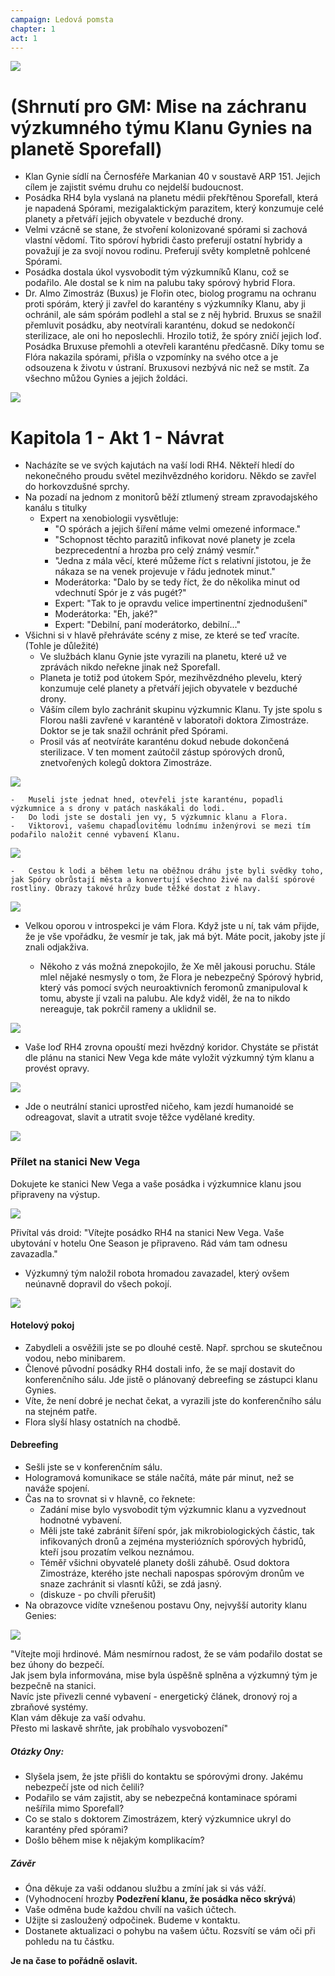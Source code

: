 ```yaml
---
campaign: Ledová pomsta
chapter: 1
act: 1
---
```


![](/LP/ScrattCZ_alien_planet_attacked_by_spores_dark_concept_art_detai_2a97da17-705d-4333-9396-deeef27bbf87.png)

# (Shrnutí pro GM: Mise na záchranu výzkumného týmu Klanu Gynies na planetě Sporefall)

-   Klan Gynie sídlí na Černosféře Markanian 40 v soustavě ARP 151. Jejich cílem je zajistit svému druhu co nejdelší budoucnost.
-   Posádka RH4 byla vyslaná na planetu médii překřtěnou Sporefall, která je napadená Spórami, mezigalaktickým parazitem, který konzumuje celé planety a přetváří jejich obyvatele v bezduché drony.
-   Velmi vzácně se stane, že stvoření kolonizované spórami si zachová vlastní vědomí. Tito spóroví hybridi často preferují ostatní hybridy a považují je za svojí novou rodinu. Preferují světy kompletně pohlcené Spórami.
-   Posádka dostala úkol vysvobodit tým výzkumníků Klanu, což se podařilo. Ale dostal se k nim na palubu taky spórový hybrid Flora.
-   Dr. Almo Zimostráz (Buxus) je Flořin otec, biolog programu na ochranu proti spórám, který ji zavřel do karantény s výzkumníky Klanu, aby ji ochránil, ale sám spórám podlehl a stal se z něj hybrid. Bruxus se snažil přemluvit posádku, aby neotvírali karanténu, dokud se nedokončí sterilizace, ale oni ho neposlechli. Hrozilo totiž, že spóry zničí jejich loď. Posádka Bruxuse přemohli a otevřeli karanténu předčasně. Díky tomu se Flóra nakazila spórami, přišla o vzpomínky na svého otce a je odsouzena k životu v ústraní. Bruxusovi nezbývá nic než se mstít. Za všechno můžou Gynies a jejich žoldáci.

<Player url="https://www.youtube.com/watch?v=y2ECgOhoDGs&ab_channel=MrSuicideSheep" controls height={100} />

![](/LP/ScrattCZ_wormhole_through_space_faster_than_light_travel_concep_d4688438-b155-49f5-811f-be2573151bdd.png)

# Kapitola 1 - Akt 1 - Návrat

-   Nacházíte se ve svých kajutách na vaší lodi RH4. Někteří hledí do nekonečného proudu světel mezihvězdného koridoru. Někdo se zavřel do horkovzdušné sprchy.
-   Na pozadí na jednom z monitorů běží ztlumený stream zpravodajského kanálu s titulky
    -   Expert na xenobiologii vysvětluje:
        -   "O spórách a jejich šíření máme velmi omezené informace."
        -   "Schopnost těchto parazitů infikovat nové planety je zcela bezprecedentní a hrozba pro celý známý vesmír."
        -   "Jedna z mála věcí, které můžeme říct s relativní jistotou, je že nákaza se na venek projevuje v řádu jednotek minut."
        -   Moderátorka: "Dalo by se tedy říct, že do několika minut od vdechnutí Spór je z vás pugét?"
        -   Expert: "Tak to je opravdu velice impertinentní zjednodušení"
        -   Moderátorka: "Eh, jaké?"
        -   Expert: "Debilní, paní moderátorko, debilní..."
-   Všichni si v hlavě přehráváte scény z mise, ze které se teď vracíte. (Tohle je důležité)
    -   Ve službách klanu Gynie jste vyrazili na planetu, které už ve zprávách nikdo neřekne jinak než Sporefall.
    -   Planeta je totiž pod útokem Spór, mezihvězdného plevelu, který konzumuje celé planety a přetváří jejich obyvatele v bezduché drony.
    -   Váším cílem bylo zachránit skupinu výzkumnic Klanu. Ty jste spolu s Florou našli zavřené v karanténě v laboratoři doktora Zimostráze. Doktor se je tak snažil ochránit před Spórami.
    -   Prosil vás ať neotvíráte karanténu dokud nebude dokončená sterilizace. V ten moment zaútočil zástup spórových dronů, znetvořených kolegů doktora Zimostráze.

![](/LP/BlipBlop_Dark_fantasy_zombie_spores_animated_body_left_for_dead_e0a2eb85-983f-4aea-ac67-02c4e62e618d.png)

    -   Museli jste jednat hned, otevřeli jste karanténu, popadli výzkumnice a s drony v patách naskákali do lodi.
    -   Do lodi jste se dostali jen vy, 5 výzkumnic klanu a Flora.
    -   Viktorovi, vašemu chapadlovitému lodnímu inženýrovi se mezi tím podařilo naložit cenné vybavení Klanu.

![](/LP/viktor.png)

    -   Cestou k lodi a během letu na oběžnou dráhu jste byli svědky toho, jak Spóry obrůstají města a konvertují všechno živé na další spórové rostliny. Obrazy takové hrůzy bude těžké dostat z hlavy.

![](/LP/ScrattCZ_a_portrait_of_a_beautiful_woman_hair_overgrown_with_fl_4cd72ab5-f3fb-4573-8761-ed86deb61fba.png)

-   Velkou oporou v introspekci je vám Flora. Když jste u ní, tak vám přijde, že je vše vpořádku, že vesmír je tak, jak má být. Máte pocit, jakoby jste jí znali odjakživa.

    -   Někoho z vás možná znepokojilo, že Xe měl jakousi poruchu. Stále mlel nějaké nesmysly o tom, že Flora je nebezpečný Spórový hybrid, který vás pomocí svých neuroaktivních feromonů zmanipuloval k tomu, abyste jí vzali na palubu. Ale když viděl, že na to nikdo nereaguje, tak pokrčil rameny a uklidnil se.

![](/LP/clarridge_sci_fi_concept_art_of_a_robotic_humanoid_ai_waiting_p_de9ad675-5d41-43e2-89b5-fadc5248f7ce.png)

-   Vaše loď RH4 zrovna opouští mezi hvězdný koridor. Chystáte se přistát dle plánu na stanici New Vega kde máte vyložit výzkumný tým klanu a provést opravy.

![](/LP/ScrattCZ_a_render_of_a_Las_vegas_space_station_exterior_center__e0361b58-509f-4427-b469-29aebdb718ff.png)

-   Jde o neutrální stanici uprostřed ničeho, kam jezdí humanoidé se odreagovat, slavit a utratit svoje těžce vydělané kredity.

![](/LP/ScrattCZ_armed_sci-fi_mercenaries_exiting_a_spaceship_shining_l_2576c2dd-a98b-4a4a-b942-1a9d4d81f543.png)

### Přílet na stanici New Vega

<Player url="https://www.youtube.com/watch?v=FRPHqYSgefI&ab_channel=TabletopAmbience" controls height={100} />

Dokujete ke stanici New Vega a vaše posádka i výzkumnice klanu jsou připraveny na výstup.

![](/LP/Joltasaur_front_facing_centered_headshot_robot_high_detail_intr_39218643-e4b6-4263-9ac0-813ef52ee22c.png)

Přivítal vás droid: "Vítejte posádko RH4 na stanici New Vega. Vaše ubytování v hotelu One Season je připraveno. Rád vám tam odnesu zavazadla."

-   Výzkumný tým naložil robota hromadou zavazadel, který ovšem neúnavně dopravil do všech pokojí.

![](/LP/communitykid_a_vivid_futuristic_hotel_room_designed_by_Tesla_an_8bba7317-0b1b-42fa-b7c7-3bc4016e9e28.png)

#### Hotelový pokoj

-   Zabydleli a osvěžili jste se po dlouhé cestě. Např. sprchou se skutečnou vodou, nebo minibarem.
-   Členové původní posádky RH4 dostali info, že se mají dostavit do konferenčního sálu. Jde jistě o plánovaný debreefing se zástupci klanu Gynies.
-   Víte, že není dobré je nechat čekat, a vyrazili jste do konferenčního sálu na stejném patře.
-   Flora slyší hlasy ostatních na chodbě.

#### Debreefing

<Player url="https://www.youtube.com/watch?v=jyThZdq4SlA&ab_channel=WhiteBatAudio" controls height={100} />

-   Sešli jste se v konferenčním sálu.
-   Hologramová komunikace se stále načítá, máte pár minut, než se naváže spojení.
-   Čas na to srovnat si v hlavně, co řeknete:
    -   Zadání mise bylo vysvobodit tým výzkumnic klanu a vyzvednout hodnotné vybavení.
    -   Měli jste také zabránit šíření spór, jak mikrobiologických částic, tak infikovaných dronů a zejména mysteriózních spórových hybridů, kteří jsou prozatím velkou neznámou.
    -   Téměř všichni obyvatelé planety došli záhubě. Osud doktora Zimostráze, kterého jste nechali napospas spórovým dronům ve snaze zachránit si vlasntí kůži, se zdá jasný.
    -   (diskuze - po chvíli přerušit)
-   Na obrazovce vidíte vznešenou postavu Ony, nejvyšší autority klanu Genies:

![](/LP/ScrattCZ_sci_fi_concept_art_of_a_tall_elegant_ghost_with_a_staf_7cbcbc08-afe6-49d4-83cd-a4acfe6cb586.png)

"Vítejte moji hrdinové. Mám nesmírnou radost, že se vám podařilo dostat se bez úhony do bezpečí.  
Jak jsem byla informována, mise byla úspěšně splněna a výzkumný tým je bezpečně na stanici.  
Navíc jste přivezli cenné vybavení - energetický článek, dronový roj a zbraňové systémy.  
Klan vám děkuje za vaší odvahu.  
Přesto mi laskavě shrňte, jak probíhalo vysvobození"

<Clock
    className="my-2 not-prose drop-shadow-md print:drop-shadow-none"
    size="Trump"
    title="Podezření Klanu"
    threat="Sledovaní Klanem"
    reward="Hrdinové Klanu"
    current={0}
    total={4}
/>

##### Otázky Ony:

-   Slyšela jsem, že jste přišli do kontaktu se spórovými drony. Jakému nebezpečí jste od nich čelili?
-   Podařilo se vám zajistit, aby se nebezpečná kontaminace spórami nešířila mimo Sporefall?
-   Co se stalo s doktorem Zimostrázem, který výzkumnice ukryl do karantény před spórami?
-   Došlo během mise k nějakým komplikacím?

##### Závěr

-   Óna děkuje za vaši oddanou službu a zmíní jak si vás váží.
-   (Vyhodnocení hrozby **Podezření klanu, že posádka něco skrývá**)
-   Vaše odměna bude každou chvílí na vašich účtech.
-   Užijte si zasloužený odpočinek. Budeme v kontaktu.
-   Dostanete aktualizaci o pohybu na vašem účtu. Rozsvítí se vám oči při pohledu na tu částku.

**Je na čase to pořádně oslavit.**

